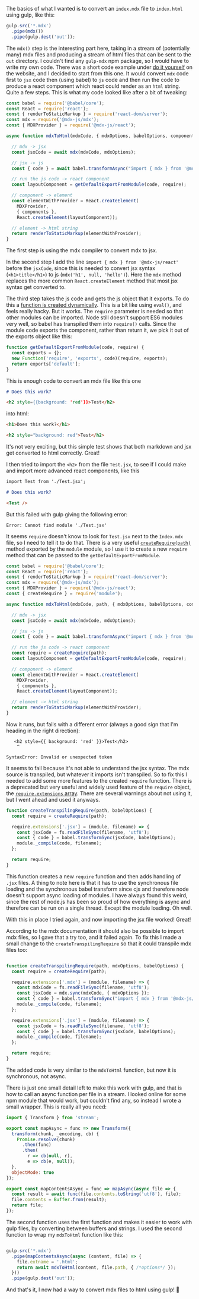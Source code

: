 
The basics of what I wanted is to convert an `index.mdx` file to `index.html` using gulp, like this:

```js
gulp.src('*.mdx')
  .pipe(mdx())
  .pipe(gulp.dest('out'));
```

The `mdx()` step is the interesting part here, taking in a stream of (potentially many) mdx files and producing a stream of html files that can be sent to the `out` directory. I couldn't find any `gulp-mdx` npm package, so I would have to write my own code. There was a short code example under [do it yourself](https://mdxjs.com/getting-started#do-it-yourself) on the website, and I decided to start from this one. It would convert `mdx` code first to `jsx` code then (using babel) to `js` code and then run the code to produce a react component which react could render as an `html` string. Quite a few steps. This is what my code looked like after a bit of tweaking:

```js
const babel = require('@babel/core');
const React = require('react');
const { renderToStaticMarkup } = require('react-dom/server');
const mdx = require('@mdx-js/mdx');
const { MDXProvider } = require('@mdx-js/react');

async function mdxToHtml(mdxCode, { mdxOptions, babelOptions, components }) {

  // mdx -> jsx
  const jsxCode = await mdx(mdxCode, mdxOptions);

  // jsx -> js
  const { code } = await babel.transformAsync("import { mdx } from '@mdx-js/react';\n" + jsxCode, babelOptions);

  // run the js code -> react component
  const layoutComponent = getDefaultExportFromModule(code, require);

  // component -> element
  const elementWithProvider = React.createElement(
    MDXProvider,
    { components },
    React.createElement(layoutComponent));

  // element -> html string
  return renderToStaticMarkup(elementWithProvider);
}
```

The first step is using the mdx compiler to convert mdx to jsx.

In the second step I add the line `import { mdx } from '@mdx-js/react'` before the `jsxCode`, since this is needed to convert jsx syntax (`<h1>title</h1>`) to js (`mdx('h1', null, 'hello')`). Here the `mdx` method replaces the more common `React.createElement` method that most jsx syntax get converted to.

The third step takes the js code and gets the js object that it exports. To do this a [function is created dynamically](https://developer.mozilla.org/en-US/docs/Web/JavaScript/Reference/Global_Objects/Function/Function). This is a bit like using `eval()`, and feels really hacky. But it works. The `require` parameter is needed so that other modules can be imported. Node still doesn't support ES6 modules very well, so babel has transpiled them into `require()` calls. Since the module code exports the component, rather than return it, we pick it out of the exports object like this:

```js
function getDefaultExportFromModule(code, require) {
  const exports = {};
  new Function('require', 'exports', code)(require, exports);
  return exports['default'];
}
```

This is enough code to convert an mdx file like this one

```md
# Does this work?

<h2 style={{background: 'red'}}>Test</h2>
```

into html:

```html
<h1>Does this work?</h1>

<h2 style="background: red">Test</h2>
```

It's not very exciting, but this simple test shows that both markdown and jsx get converted to html correctly. Great!

I then tried to import the `<h2>` from the file `Test.jsx`, to see if I could make and import more advanced react components, like this

```md
import Test from './Test.jsx';

# Does this work?

<Test />
```

But this failed with gulp giving the following error:

```
Error: Cannot find module './Test.jsx'
```

It seems `require` doesn't know to look for `Test.jsx` next to the `Index.mdx` file, so I need to tell it to do that. There is a very useful [`createRequire(path)`](https://nodejs.org/api/modules.html#modules_module_createrequire_filename) method exported by the `module` module, so I use it to create a new `require` method that can be passed to the `getDefaultExportFromModule`.

```js
const babel = require('@babel/core');
const React = require('react');
const { renderToStaticMarkup } = require('react-dom/server');
const mdx = require('@mdx-js/mdx');
const { MDXProvider } = require('@mdx-js/react');
const { createRequire } = require('module');

async function mdxToHtml(mdxCode, path, { mdxOptions, babelOptions, components }) {

  // mdx -> jsx
  const jsxCode = await mdx(mdxCode, mdxOptions);

  // jsx -> js
  const { code } = await babel.transformAsync("import { mdx } from '@mdx-js/react';\n" + jsxCode, babelOptions);

  // run the js code -> react component
  const require = createRequire(path);
  const layoutComponent = getDefaultExportFromModule(code, require);

  // component -> element
  const elementWithProvider = React.createElement(
    MDXProvider,
    { components },
    React.createElement(layoutComponent));

  // element -> html string
  return renderToStaticMarkup(elementWithProvider);
}
```

Now it runs, but fails with a different error (always a good sign that I'm heading in the right direction):

```
   <h2 style={{ background: 'red' }}>Test</h2>
    ^

SyntaxError: Invalid or unexpected token
```

It seems to fail because it's not able to understand the jsx syntax. The mdx source is transpiled, but whatever it imports isn't transpiled. So to fix this I needed to add some more features to the created `require` function. There is a deprecated but very useful and widely used feature of the `require` object, the [`require.extensions` array](https://nodejs.org/api/modules.html#modules_require_extensions). There are several warnings about not using it, but I went ahead and used it anyways.

```js
function createTranspilingRequire(path, babelOptions) {
  const require = createRequire(path);

  require.extensions['.jsx'] = (module, filename) => {
    const jsxCode = fs.readFileSync(filename, 'utf8');
    const { code } = babel.transformSync(jsxCode, babelOptions);
    module._compile(code, filename);
  };

  return require;
}
```

This function creates a new `require` function and then adds handling of `.jsx` files. A thing to note here is that it has to use the synchronous file loading and the synchronous babel transform since cjs and therefore node doesn't support async loading of modules. I have always found this weird, since the rest of node.js has been so proud of how everything is async and therefore can be run on a single thread. Except the module loading. Oh well.

With this in place I tried again, and now importing the jsx file worked! Great!

According to the mdx documentation it should also be possible to import mdx files, so I gave that a try too, and it failed again. To fix this I made a small change to the `createTranspilingRequire` so that it could transpile mdx files too:

```jsx

function createTranspilingRequire(path, mdxOptions, babelOptions) {
  const require = createRequire(path);

  require.extensions['.mdx'] = (module, filename) => {
    const mdxCode = fs.readFileSync(filename, 'utf8');
    const jsxCode = mdx.sync(mdxCode, { mdxOptions });
    const { code } = babel.transformSync("import { mdx } from '@mdx-js/react';\n" + jsxCode, babelOptions);
    module._compile(code, filename);
  };

  require.extensions['.jsx'] = (module, filename) => {
    const jsxCode = fs.readFileSync(filename, 'utf8');
    const { code } = babel.transformSync(jsxCode, babelOptions);
    module._compile(code, filename);
  };

  return require;
}
```

The added code is very similar to the `mdxToHtml` function, but now it is synchronous, not async.

There is just one small detail left to make this work with gulp, and that is how to call an async function per file in a stream. I looked online for some npm module that would work, but couldn't find any, so instead I wrote a small wrapper. This is really all you need:

```js
import { Transform } from 'stream';

export const mapAsync = func => new Transform({
  transform(chunk, _encoding, cb) {
    Promise.resolve(chunk)
      .then(func)
      .then(
        r => cb(null, r),
        e => cb(e, null));
  },
  objectMode: true
});

export const mapContentsAsync = func => mapAsync(async file => {
  const result = await func(file.contents.toString('utf8'), file);
  file.contents = Buffer.from(result);
  return file;
});
```

The second function uses the first function and makes it easier to work with gulp files, by converting between buffers and strings. I used the second function to wrap my `mdxToHtml` function like this:

```js

gulp.src('*.mdx')
  .pipe(mapContentsAsync(async (content, file) => {
    file.extname = '.html';
    return await mdxToHtml(content, file.path, { /*options*/ });
  }))
  .pipe(gulp.dest('out'));
```

And that's it, I now had a way to convert mdx files to html using gulp! 🥳